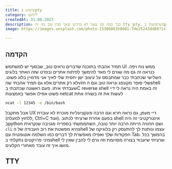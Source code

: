 ```yaml
---
title: שימוש בpty
category: לינוקס
createdAt: 31.08.2023
description: כבר כמה זמן שאני לא מרגיש שאני מבין טוב מה זה tty וpty. השתמשתי בpty כדי לייצר remote shell אשר עובד ומרגיש ממש כמו shell רגיל ובנוסף עשיתי שינוי קטן על מנת שתמיד שאני מקליד הכל יוקלד פעמיים. TODO
image: https://images.unsplash.com/photo-1530686350401-7de25243dd89?ixlib=rb-4.0.3&ixid=M3wxMjA3fDB8MHxwaG90by1wYWdlfHx8fGVufDB8fHx8fA%3D%3D&auto=format&fit=crop&w=2071&q=80

---
```


## הקדמה

תמיד אהבתי בתוכנה שדברים נראים טוב, שבסוף יש למשתמש
UI
ממש נוח ויפה. כנראה זה גם מה שגרם לי מאד להימשך לפיתוח אתרים ובפרט שזה האתר בלוגים השלישי שכתבתי כבר שמתבסס על עיצוב ישן יחסית שלי לאיך אני מדמיין בלוג פשוט.
לא רק אתרים אלא גם תמיד אהבתי
שהvim
שלי סופר מקונפג ונראה טוב וגם
הshell
שעבדתי איתו.
פעם ראשונה שכתבתי
בC
reverse shell
זה באמת היה נראה לי דיי פשוט אפילו אפשר באמצעות
netcat
לעשות את זה בשורה אתת

```bash
ncat -l 12345 -e /bin/bash
```

אבל מתקבל
UX
דיי מעפן, גם נראה חרא וגם הרבה פונקציונליות מוכרת לא עובדת (ללחוץ למעלה,
Ctrl+C
ועוד).
בפעם אחרת שרציתי לכתוב
shell
אינטרקטיבי זה היה
בpython
ושם החוויה הייתה הרבה יותר טובה,
השתממשתי בספריה מגניבה שנקראית
`cli`
היא מפשטת את רוב העבודה של
הshell
עצמו ונותנת לך להתעסק רק בלוגיקה של הפקודות שלך ואפילו מאפשרת לך דברים כמו השלמה אוטומטית עם
Tab.
בהמשך בכל מיני פרויקטים נתקלתי
בshell
שרציתי שיעבוד בצורה מסויומת וזה גרם לי להבין שאין לי מושג איך זה עובד מאחורי הקלעים.

## TTY
